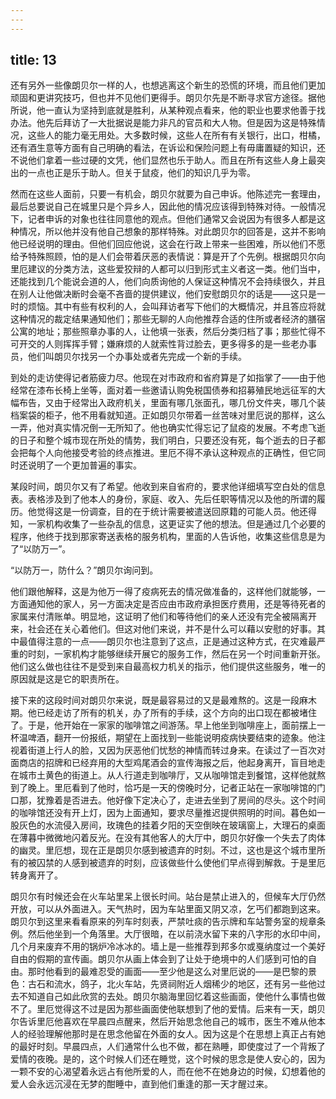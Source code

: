 ```yaml
---
---
---
```

title: 13
---



还有另外一些像朗贝尔一样的人，也想逃离这个新生的恐慌的环境，而且他们更加顽固和更讲究技巧，但也并不见他们更得手。朗贝尔先是不断寻求官方途径。据他所说，他一直认为坚持到底就是胜利，从某种观点看来，他的职业也要求他善于找办法。他先后拜访了一大批据说是能力非凡的官员和大人物。但是因为这是特殊情况，这些人的能力毫无用处。大多数时候，这些人在所有有关银行，出口，柑橘，还有酒生意等方面有自己明确的看法，在诉讼和保险问题上有毋庸置疑的知识，还不说他们拿着一些过硬的文凭，他们显然也乐于助人。而且在所有这些人身上最突出的一点也正是乐于助人。但关于鼠疫，他们的知识几乎为零。

然而在这些人面前，只要一有机会，朗贝尔就要为自己申诉。他陈述完一套理由，最后总要说自己在城里只是个异乡人，因此他的情况应该得到特殊对待。一般情况下，记者申诉的对象也往往同意他的观点。但他们通常又会说因为有很多人都是这种情况，所以他并没有他自己想象的那样特殊。对此朗贝尔的回答是，这并不影响他已经说明的理由。但他们回应他说，这会在行政上带来一些困难，所以他们不愿给予特殊照顾，怕的是人们会带着厌恶的表情说：算是开了个先例。根据朗贝尔向里厄建议的分类方法，这些爱狡辩的人都可以归到形式主义者这一类。他们当中，还能找到几个能说会道的人，他们向质询他的人保证这种情况不会持续很久，并且在别人让他做决断时会毫不吝啬的提供建议，他们安慰朗贝尔的话是——这只是一时的烦恼。其中有些有权利的人，会叫拜访者写下他们的大概情况，并且答应将就这种情况的裁定结果通知他们；那些无聊的人向他推荐合适的住所或者经济的膳宿公寓的地址；那些照章办事的人，让他填一张表，然后分类归档了事；那些忙得不可开交的人则挥挥手臂；嫌麻烦的人就索性背过脸去，更多得多的是一些老办事员，他们叫朗贝尔找另一个办事处或者先完成一个新的手续。

到处的走访使得记者筋疲力尽。他现在对市政府和省府算是了如指掌了——由于他经常在漆布长椅上坐等，面对着一些邀请认购免税国债券和招募殖民地远征军的大幅布告，又由于经常出入政府机关，里面有哪几张面孔，哪几份文件夹，哪几个装档案袋的柜子，他不用看就知道。正如朗贝尔带着一丝苦味对里厄说的那样，这么一弄，他对真实情况倒一无所知了。他也确实忙得忘记了鼠疫的发展。不考虑飞逝的日子和整个城市现在所处的情势，我们明白，只要还没有死，每个逝去的日子都会把每个人向他接受考验的终点推进。里厄不得不承认这种观点的正确性，但它同时还说明了一个更加普遍的事实。

某段时间，朗贝尔又有了希望。他收到来自省府的，要求他详细填写空白处的信息表。表格涉及到了他本人的身份，家庭、收入、先后任职等情况以及他的所谓的履历。他觉得这是一份调查，目的在于统计需要被遣送回原籍的可能人员。他还得知，一家机构收集了一些杂乱的信息，这更证实了他的想法。但是通过几个必要的程序，他终于找到那家寄送表格的服务机构，里面的人告诉他，收集这些信息是为了“以防万一”。

“以防万一，防什么？”朗贝尔询问到。

他们跟他解释，这是为他万一得了疫病死去的情况做准备的，这样他们就能够，一方面通知他的家人，另一方面决定是否应由市政府承担医疗费用，还是等待死者的家属来付清账单。明显地，这证明了他们和等待他们的亲人还没有完全被隔离开来，社会还在关心着他们。但这对他们来说，并不是什么可以藉以安慰的好事。其中最值得注意的一点——朗贝尔也注意到了这点，正是通过这种方式，在灾难最严重的时刻，一家机构才能够继续开展它的服务工作，然后在另一个时间重新开张。他们这么做也往往不是受到来自最高权力机关的指示，他们提供这些服务，唯一的原因就是这是它的职责所在。

接下来的这段时间对朗贝尔来说，既是最容易过的又是最难熬的。这是一段麻木期。他已经走访了所有的机关，办了所有的手续，这个方向的出口现在都被堵住了。于是，他开始在一家家的咖啡馆之间游荡。早上他坐到咖啡座上，面前摆上一杯温啤酒，翻开一份报纸，期望在上面找到一些能说明疫病快要结束的迹象。他注视着街道上行人的脸，又因为厌恶他们忧愁的神情而转过身来。在读过了一百次对面商店的招牌和已经弃用的大型鸡尾酒会的宣传海报之后，他起身离开，盲目地走在城市土黄色的街道上。从人行道走到咖啡厅，又从咖啡馆走到餐馆，这样他就熬到了晚上。里厄看到了他时，恰巧是一天的傍晚时分，记者正站在一家咖啡馆的门口那，犹豫着是否进去。他好像下定决心了，走进去坐到了房间的尽头。这个时间的咖啡馆还没有开上灯，因为上面通知，要求尽量推迟提供照明的时间。暮色如一股灰色的水流侵入房间，玫瑰色的挂着夕阳的天空倒映在玻璃窗上，大理石的桌面在薄暮中微微地闪着反光。在没有其他客人的大厅中，朗贝尔好像一个失去了肉体的幽灵。里厄想，现在正是朗贝尔感到被遗弃的时刻。不过，这也是这个城市里所有的被囚禁的人感到被遗弃的时刻，应该做些什么使他们早点得到解救。于是里厄转身离开了。

朗贝尔有时候还会在火车站里呆上很长时间。站台是禁止进入的，但候车大厅仍然开放，可以从外面进入。天气热时，因为车站里面又阴又凉，乞丐们都跑到这来。朗贝尔到这里来看看原来的列车时刻表，严禁吐痰的告示牌和车站警务室的规章条例。然后他坐到一个角落里。大厅很暗，在以前浇水留下来的八字形的水印中间，几个月来废弃不用的锅炉冷冰冰的。墙上是一些推荐到邦多尔或戛纳度过一个美好自由的假期的宣传画。朗贝尔从画上体会到了让处于绝境中的人们感到可怕的自由。那时他看到的最难忍受的画面——至少他是这么对里厄说的——是巴黎的景色：古石和流水，鸽子，北火车站，先贤祠附近人烟稀少的地区，还有另一些他过去不知道自己如此欣赏的去处。朗贝尔脑海里回忆着这些画面，使他什么事情也做不了。里厄觉得这不过是因为那些画面使他联想到了他的爱情。后来有一天，朗贝尔告诉里厄他喜欢在早晨四点醒来，然后开始思念他自己的城市，医生不难从他本人的经验理解他那时是在思念他留在外面的女人。因为这是个在思想上真正占有她的最好时刻。早晨四点，人们通常什么也不做，都在熟睡，即使度过了一个背叛了爱情的夜晚。是的，这个时候人们还在睡觉，这个时候的思念是使人安心的，因为一颗不安的心渴望着永远占有他所爱的人，而在他不在她身边的时候，幻想着他的爱人会永远沉浸在无梦的酣睡中，直到他们重逢的那一天才醒过来。